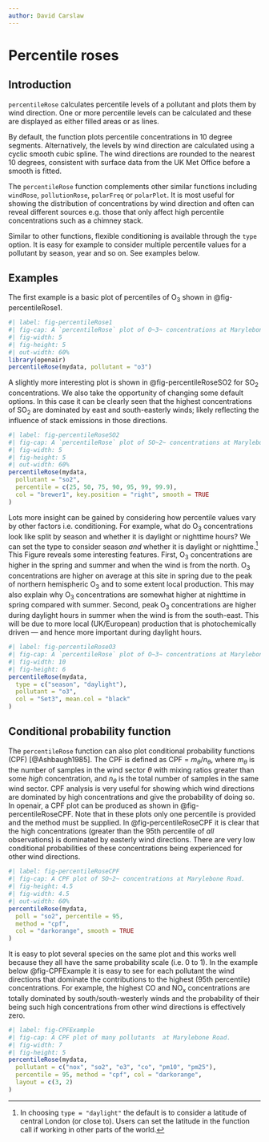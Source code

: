 ```yaml
---
author: David Carslaw
---
```


# Percentile roses {#sec-percentileRose}

## Introduction

`percentileRose` calculates percentile levels of a pollutant and plots them by wind direction. One or more percentile levels can be calculated and these are displayed as either filled areas or as lines.

By default, the function plots percentile concentrations in 10 degree segments. Alternatively, the levels by wind direction are calculated using a cyclic smooth cubic spline. The wind directions are rounded to the nearest 10 degrees, consistent with surface data from the UK Met Office before a smooth is fitted.

The `percentileRose` function complements other similar functions including `windRose`, `pollutionRose`, `polarFreq` or `polarPlot`. It is most useful for showing the distribution of concentrations by wind direction and often can reveal different sources e.g. those that only affect high percentile concentrations such as a chimney stack.

Similar to other functions, flexible conditioning is available through the `type` option. It is easy for example to consider multiple percentile values for a pollutant by season, year and so on. See examples below.

## Examples

The first example is a basic plot of percentiles of O~3~ shown in @fig-percentileRose1.

```r
#| label: fig-percentileRose1
#| fig-cap: A `percentileRose` plot of O~3~ concentrations at Marylebone Road. The percentile intervals are shaded and are shown by wind direction. It shows for example that higher concentrations occur for northerly winds, as expected at this location. However, it also shows, for example the actual value of the 95th percentile O~3~ concentration.
#| fig-width: 5
#| fig-height: 5
#| out-width: 60%
library(openair)
percentileRose(mydata, pollutant = "o3")
```

A slightly more interesting plot is shown in @fig-percentileRoseSO2 for SO~2~ concentrations. We also take the opportunity of changing some default options. In this case it can be clearly seen that the highest concentrations of SO~2~ are dominated by east and south-easterly winds; likely reflecting the influence of stack emissions in those directions.

```r
#| label: fig-percentileRoseSO2
#| fig-cap: A `percentileRose` plot of SO~2~ concentrations at Marylebone Road. The percentile intervals are shaded and are shown by wind direction. This plot sets some user-defined percentile levels to consider the higher SO~2~ concentrations, moves the key to the right and uses an alternative colour scheme.
#| fig-width: 5
#| fig-height: 5
#| out-width: 60%
percentileRose(mydata,
  pollutant = "so2",
  percentile = c(25, 50, 75, 90, 95, 99, 99.9),
  col = "brewer1", key.position = "right", smooth = TRUE
)
```

Lots more insight can be gained by considering how percentile values vary by other factors i.e. conditioning. For example, what do O~3~ concentrations look like split by season and whether it is daylight or nighttime hours? We can set the type to consider season *and* whether it is daylight or nighttime.[^percentile-roses-1] This Figure reveals some interesting features. First, O~3~ concentrations are higher in the spring and summer and when the wind is from the north. O~3~ concentrations are higher on average at this site in spring due to the peak of northern hemispheric O~3~ and to some extent local production. This may also explain why O~3~ concentrations are somewhat higher at nighttime in spring compared with summer. Second, peak O~3~ concentrations are higher during daylight hours in summer when the wind is from the south-east. This will be due to more local (UK/European) production that is photochemically driven --- and hence more important during daylight hours.

[^percentile-roses-1]: In choosing `type = "daylight"` the default is to consider a latitude of central London (or close to). Users can set the latitude in the function call if working in other parts of the world.

```r
#| label: fig-percentileRoseO3
#| fig-cap: A `percentileRose` plot of O~3~ concentrations at Marylebone Road. The percentile intervals are shaded and are shown by wind direction.The plot shows the variation by season and whether  it is nighttime or daylight hours.
#| fig-width: 10
#| fig-height: 6
percentileRose(mydata,
  type = c("season", "daylight"),
  pollutant = "o3",
  col = "Set3", mean.col = "black"
)
```

## Conditional probability function {#sec-CPF}

The `percentileRose` function can also plot conditional probability functions (CPF) [@Ashbaugh1985]. The CPF is defined as CPF = $m_\theta/n_\theta$, where $m_\theta$ is the number of samples in the wind sector $\theta$ with mixing ratios greater than some *high* concentration, and $n_\theta$ is the total number of samples in the same wind sector. CPF analysis is very useful for showing which wind directions are dominated by high concentrations and give the probability of doing so. In [openair]{.pkg}, a CPF plot can be produced as shown in @fig-percentileRoseCPF. Note that in these plots only one percentile is provided and the method must be supplied. In @fig-percentileRoseCPF it is clear that the high concentrations (greater than the 95th percentile of *all* observations) is dominated by easterly wind directions. There are very low conditional probabilities of these concentrations being experienced for other wind directions.

```r
#| label: fig-percentileRoseCPF
#| fig-cap: A CPF plot of SO~2~ concentrations at Marylebone Road.
#| fig-height: 4.5
#| fig-width: 4.5
#| out-width: 60%
percentileRose(mydata,
  poll = "so2", percentile = 95,
  method = "cpf",
  col = "darkorange", smooth = TRUE
)
```

It is easy to plot several species on the same plot and this works well because they all have the same probability scale (i.e. 0 to 1). In the example below @fig-CPFExample it is easy to see for each pollutant the wind directions that dominate the contributions to the highest (95th percentile) concentrations. For example, the highest CO and NO~x~ concentrations are totally dominated by south/south-westerly winds and the probability of their being such high concentrations from other wind directions is effectively zero.

```r
#| label: fig-CPFExample
#| fig-cap: A CPF plot of many pollutants  at Marylebone Road.
#| fig-width: 7
#| fig-height: 5
percentileRose(mydata,
  pollutant = c("nox", "so2", "o3", "co", "pm10", "pm25"),
  percentile = 95, method = "cpf", col = "darkorange",
  layout = c(3, 2)
)
```
